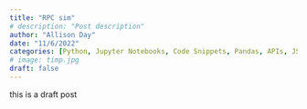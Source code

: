 ```yaml
---
title: "RPC sim"
# description: "Post description"
author: "Allison Day"
date: "11/6/2022"
categories: [Python, Jupyter Notebooks, Code Snippets, Pandas, APIs, JSON, VS Code, Github, Quarto]
# image: timp.jpg
draft: false
---
```


this is a draft post

<!-- generate a ton of text -->

